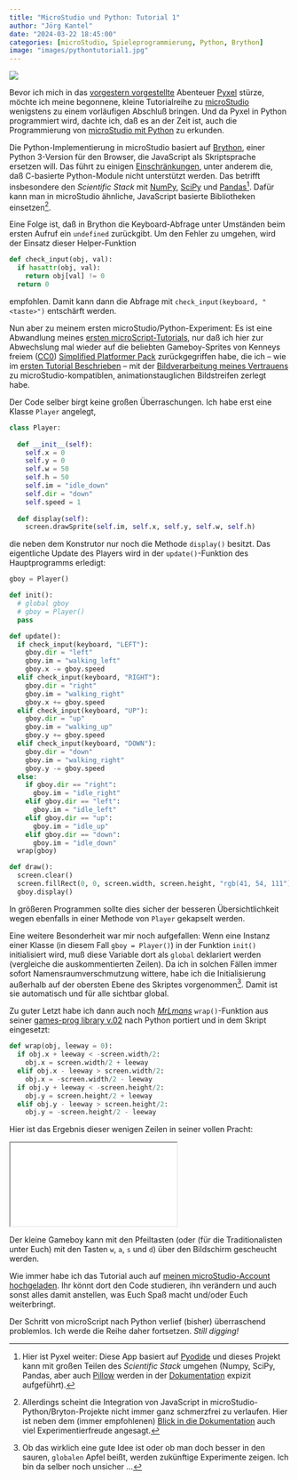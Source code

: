 ```yaml
---
title: "MicroStudio und Python: Tutorial 1"
author: "Jörg Kantel"
date: "2024-03-22 18:45:00"
categories: [microStudio, Spieleprogrammierung, Python, Brython]
image: "images/pythontutorial1.jpg"
---
```


[![](images/pythontutorial1-b.jpg)](https://www.flickr.com/photos/schockwellenreiter/53602933247/)

Bevor ich mich in das [vorgestern vorgestellte](https://kantel.github.io/posts/2024032002_first_steps_pyxel/) Abenteuer [Pyxel](http://cognitiones.kantel-chaos-team.de/multimedia/spieleprogrammierung/pyxel.html) stürze, möchte ich meine begonnene, kleine Tutorialreihe zu [microStudio](http://cognitiones.kantel-chaos-team.de/multimedia/spieleprogrammierung/microstudio.html) wenigstens zu einem vorläufigen Abschluß bringen. Und da Pyxel in Python programmiert wird, dachte ich, daß es an der Zeit ist, auch die Programmierung von [microStudio mit Python](https://microstudio.dev/documentation/Python/) zu erkunden.

Die Python-Implementierung in microStudio basiert auf [Brython](https://brython.info/), einer Python&nbsp;3-Version für den Browser, die JavaScript als Skriptsprache ersetzen will. Das führt zu einigen [Einschränkungen](https://brython.info/static_doc/3.12/en/faq.html), unter anderem die, daß C-basierte Python-Module nicht unterstützt werden. Das betrifft insbesondere den *Scientific Stack* mit [NumPy](http://cognitiones.kantel-chaos-team.de/programmierung/python/numpy.html), [SciPy](http://cognitiones.kantel-chaos-team.de/programmierung/python/scipy.html) und [Pandas](http://cognitiones.kantel-chaos-team.de/programmierung/python/pandas.html)[^1]. Dafür kann man in microStudio ähnliche, JavaScript basierte Bibliotheken einsetzen[^2].

[^1]: Hier ist Pyxel weiter: Diese App basiert auf [Pyodide](http://cognitiones.kantel-chaos-team.de/programmierung/python/pyodide.html) und dieses Projekt kann mit großen Teilen des *Scientific Stack* umgehen (Numpy, SciPy, Pandas, aber auch [Pillow](http://cognitiones.kantel-chaos-team.de/programmierung/python/pillow.html) werden in der [Dokumentation](https://pyodide.org/en/stable/usage/packages-in-pyodide.html) expizit aufgeführt).

[^2]: Allerdings scheint die Integration von JavaScript in microStudio-Python/Bryton-Projekte nicht immer ganz schmerzfrei zu verlaufen. Hier ist neben dem (immer empfohlenen) [Blick in die Dokumentation](https://microstudio.dev/documentation/Advanced-microScript/) auch viel Experimentierfreude angesagt.

Eine Folge ist, daß in Brython die Keyboard-Abfrage unter Umständen beim ersten Aufruf ein `undefined` zurückgibt. Um den Fehler zu umgehen, wird der Einsatz dieser Helper-Funktion

~~~Python
def check_input(obj, val):
  if hasattr(obj, val):
    return obj[val] != 0
  return 0
~~~

empfohlen. Damit kann dann die Abfrage mit `check_input(keyboard, "<taste>")` entschärft werden.

Nun aber zu meinem ersten microStudio/Python-Experiment: Es ist eine Abwandlung meines [ersten microScript-Tutorials](https://kantel.github.io/posts/2024031201_microstudio_tut_01/), nur daß ich hier zur Abwechslung mal wieder auf die beliebten Gameboy-Sprites von Kenneys freiem ([CC0](https://creativecommons.org/publicdomain/zero/1.0/)) [Simplified Platformer Pack](https://kenney.nl/assets/simplified-platformer-pack) zurückgegriffen habe, die ich -- wie im [ersten Tutorial Beschrieben](https://kantel.github.io/posts/2024031201_microstudio_tut_01/) -- mit der [Bildverarbeitung meines Vertrauens](http://cognitiones.kantel-chaos-team.de/multimedia/computergraphik/gc.html) zu microStudio-kompatiblen, animationstauglichen Bildstreifen zerlegt habe.

Der Code selber birgt keine großen Überraschungen. Ich habe erst eine Klasse `Player` angelegt,

~~~python
class Player:
  
  def __init__(self):
    self.x = 0
    self.y = 0
    self.w = 50
    self.h = 50
    self.im = "idle_down"
    self.dir = "down"
    self.speed = 1
    
  def display(self):
    screen.drawSprite(self.im, self.x, self.y, self.w, self.h)
~~~

die neben dem Konstrutor nur noch die Methode `display()` besitzt. Das eigentliche Update des Players wird in der `update()`-Funktion des Hauptprogramms erledigt:

~~~python
gboy = Player()

def init():
  # global gboy
  # gboy = Player()
  pass

def update():
  if check_input(keyboard, "LEFT"):
    gboy.dir = "left"
    gboy.im = "walking_left"
    gboy.x -= gboy.speed
  elif check_input(keyboard, "RIGHT"):
    gboy.dir = "right"
    gboy.im = "walking_right"
    gboy.x += gboy.speed
  elif check_input(keyboard, "UP"):
    gboy.dir = "up"
    gboy.im = "walking_up"
    gboy.y += gboy.speed
  elif check_input(keyboard, "DOWN"):
    gboy.dir = "down"
    gboy.im = "walking_right"
    gboy.y -= gboy.speed
  else:
    if gboy.dir == "right":
      gboy.im = "idle_right"
    elif gboy.dir == "left":
      gboy.im = "idle_left"
    elif gboy.dir == "up":
      gboy.im = "idle_up"
    elif gboy.dir == "down":
      gboy.im = "idle_down"
  wrap(gboy)

def draw():
  screen.clear()
  screen.fillRect(0, 0, screen.width, screen.height, "rgb(41, 54, 111")
  gboy.display()
~~~

In größeren Programmen sollte dies sicher der besseren Übersichtlichkeit wegen ebenfalls in einer Methode von `Player` gekapselt werden.

Eine weitere Besonderheit war mir noch aufgefallen: Wenn eine Instanz einer Klasse (in diesem Fall `gboy = Player()`) in der Funktion `init()` initialisiert wird, muß diese Variable dort als `global` deklariert werden (vergleiche die auskommentierten Zeilen). Da ich in solchen Fällen immer sofort Namensraumverschmutzung wittere, habe ich die Initialisierung außerhalb auf der obersten Ebene des Skriptes vorgenommen[^3]. Damit ist sie automatisch und für alle sichtbar global.

[^3]: Ob das wirklich eine gute Idee ist oder ob man doch besser in den sauren, `globalen` Apfel beißt, werden zukünftige Experimente zeigen. Ich bin da selber noch unsicher&nbsp;…

Zu guter Letzt habe ich dann auch noch *[MrLmans](https://microstudio.io/mrLman/)* `wrap()`-Funktion aus seiner [games-prog library v.02](https://microstudio.dev/i/mrLman/gamesproglibrary/) nach Python portiert und in dem Skript eingesetzt:

~~~python
def wrap(obj, leeway = 0):
  if obj.x + leeway < -screen.width/2:
    obj.x = screen.width/2 + leeway
  elif obj.x - leeway > screen.width/2:
    obj.x = -screen.width/2 - leeway
  if obj.y + leeway < -screen.height/2:
    obj.y = screen.height/2 + leeway
  elif obj.y - leeway > screen.height/2:
    obj.y = -screen.height/2 - leeway
~~~

Hier ist das Ergebnis dieser wenigen Zeilen in seiner vollen Pracht:

<iframe src="pythontutorial1/index.html" class="if16_9" name="microStudio Python Tutorial 1"></iframe>

Der kleine Gameboy kann mit den Pfeiltasten (oder (für die Traditionalisten unter Euch) mit den Tasten `w`, `a`, `s` und `d`) über den Bildschirm gescheucht werden.

Wie immer habe ich das Tutorial auch auf [meinen microStudio-Account hochgeladen](https://microstudio.dev/i/kantel/pythontutorial1/). Ihr könnt dort den Code studieren, ihn verändern und auch sonst alles damit anstellen, was Euch Spaß macht und/oder Euch weiterbringt.

Der Schritt von microScript nach Python verlief (bisher) überraschend problemlos. Ich werde die Reihe daher fortsetzen. *Still digging!*